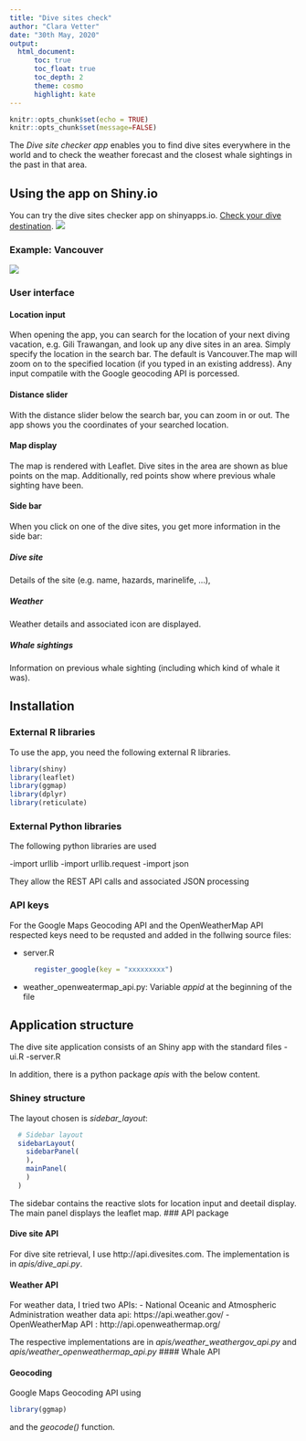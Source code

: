 ---
title: "Dive sites check"
author: "Clara Vetter"
date: "30th May, 2020"
output: 
  html_document:
      toc: true
      toc_float: true
      toc_depth: 2
      theme: cosmo
      highlight: kate
---
```{r setup, include=FALSE}
knitr::opts_chunk$set(echo = TRUE)
knitr::opts_chunk$set(message=FALSE)
```
The *Dive site checker app* enables you to find dive sites everywhere in the world and to check the weather forecast and the closest whale sightings in the past in that area.

## Using the app on Shiny.io
You can try the dive sites checker app on shinyapps.io. [Check your dive destination](https://claravetter.shinyapps.io/divesites/). 
![](./shinyappsio.png)

### Example: Vancouver
![](./divesite_main.png)

### User interface
#### Location input
When opening the app, you can search for the location of your next diving vacation, e.g. Gili Trawangan, and look up any dive sites in an area. Simply specify the location in the search bar. The default is Vancouver.The map will zoom on to the specified location (if you typed in an existing address). Any input compatile with the Google geocoding API is porcessed.

#### Distance slider
With the distance slider below the search bar, you can zoom in or out. The app shows you the coordinates of your searched location.

#### Map display

The map is rendered with Leaflet. Dive sites in the area are shown as blue points on the map. Additionally, red points show where previous whale sighting have been. 

#### Side bar
When you click on one of the dive sites, you get more information in the side bar:

##### Dive site 

Details of the site (e.g. name, hazards, marinelife, ...), 

##### Weather 
Weather details and associated icon are displayed.

##### Whale sightings
Information on previous whale sighting (including which kind of whale it was).

## Installation
### External R libraries 
To use the app, you need the following external R libraries. 
```{r libraries}
library(shiny)
library(leaflet)
library(ggmap)
library(dplyr)
library(reticulate)

```
### External Python libraries 
The following python libraries are used

-import urllib
-import urllib.request
-import json

They allow the REST API calls and associated JSON processing

### API keys
For the Google Maps Geocoding API and the OpenWeatherMap API respected keys need to be requsted and added in the follwing source files:

- server.R

```{r}
      register_google(key = "xxxxxxxxx")
```
- weather_openweatermap_api.py: Variable _appid_ at the beginning of the file


## Application structure 

The dive site application consists of an Shiny app with the standard files
-ui.R
-server.R

In addition, there is a python package _apis_ with the below content.

### Shiney structure

The layout chosen is _sidebar_layout_:
```{r}
  # Sidebar layout
  sidebarLayout(
    sidebarPanel(
    ),
    mainPanel(
    )
  )
```
The sidebar contains the reactive slots for location input and deetail display. The main panel displays the leaflet map.
### API package 

#### Dive site API 
For dive site retrieval, I use http://api.divesites.com. The implementation is in _apis/dive_api.py_.

#### Weather API 

For weather data, I tried two APIs:
-	National Oceanic and Atmospheric Administration weather data api: https://api.weather.gov/
- OpenWeatherMap API : http://api.openweathermap.org/

The respective implementations are in _apis/weather_weathergov_api.py_ and _apis/weather_openweathermap_api.py_
#### Whale API

#### Geocoding

Google Maps Geocoding API using

```{r}
library(ggmap)
```

and the _geocode()_ function.
